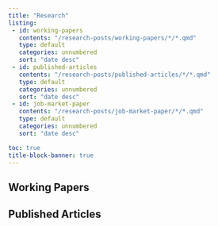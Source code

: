 ```yaml
---
title: "Research"
listing:
 - id: working-papers
   contents: "/research-posts/working-papers/*/*.qmd"
   type: default
   categories: unnumbered
   sort: "date desc"
 - id: published-articles
   contents: "/research-posts/published-articles/*/*.qmd"
   type: default
   categories: unnumbered
   sort: "date desc"
 - id: job-market-paper
   contents: "/research-posts/job-market-paper/*/*.qmd"
   type: default
   categories: unnumbered
   sort: "date desc"

toc: true
title-block-banner: true
---
```



## Working Papers

:::{#working-papers}
:::

## Published Articles

:::{#published-articles}
:::

